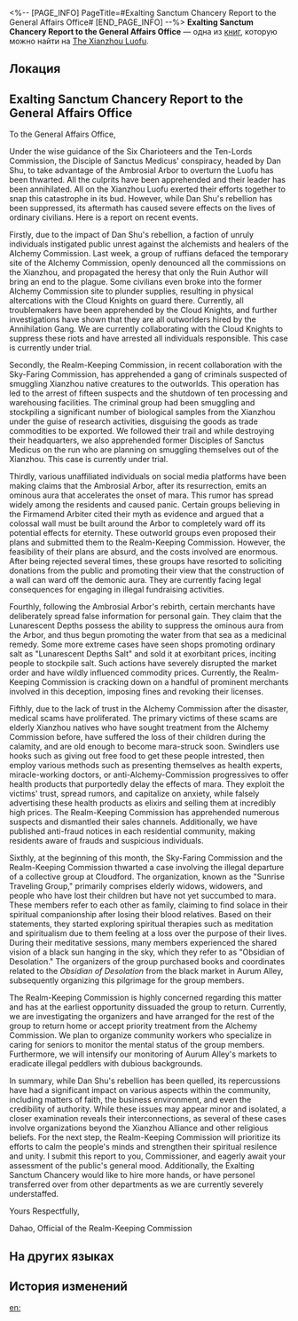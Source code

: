 <%-- [PAGE_INFO]
PageTitle=#Exalting Sanctum Chancery Report to the General Affairs Office#
[END_PAGE_INFO] --%>
{{Дополнить}}
{{Книга Инфобокс
|id           = 272
|partIds      = 190522
|Название     = 
|Изображение  = Иконка рукописи с Лофу Сяньчжоу.png
|Мир          = The Xianzhou Luofu
|Томов        = 1
|Автор        = <!--нужно добавить-->
|Описание     = A report from the Exalting Sanctum Chancery on recent activities.
|Том1         = {{tx}}
|Источник1    = {{tx|Отсутствует источник}}
|Персонажи    = Nanook; Qlipoth; Yaoshi
|Фракции      = Annihilation Gang
}}
'''Exalting Sanctum Chancery Report to the General Affairs Office''' — одна из [[Книги|книг]], которую можно найти на [[The Xianzhou Luofu]].

==Локация==
{{Отметка карты|<!--название карты-->|<!--id отметки-->}}

==Exalting Sanctum Chancery Report to the General Affairs Office==
To the General Affairs Office,

Under the wise guidance of the Six Charioteers and the Ten-Lords Commission, the Disciple of Sanctus Medicus' conspiracy, headed by Dan Shu, to take advantage of the Ambrosial Arbor to overturn the Luofu has been thwarted. All the culprits have been apprehended and their leader has been annihilated. All on the Xianzhou Luofu exerted their efforts together to snap this catastrophe in its bud. However, while Dan Shu's rebellion has been suppressed, its aftermath has caused severe effects on the lives of ordinary civilians. Here is a report on recent events.

Firstly, due to the impact of Dan Shu's rebellion, a faction of unruly individuals instigated public unrest against the alchemists and healers of the Alchemy Commission. Last week, a group of ruffians defaced the temporary site of the Alchemy Commission, openly denounced all the commissions on the Xianzhou, and propagated the heresy that only the Ruin Author will bring an end to the plague. Some civilians even broke into the former Alchemy Commission site to plunder supplies, resulting in physical altercations with the Cloud Knights on guard there. Currently, all troublemakers have been apprehended by the Cloud Knights, and further investigations have shown that they are all outworlders hired by the Annihilation Gang. We are currently collaborating with the Cloud Knights to suppress these riots and have arrested all individuals responsible. This case is currently under trial.

Secondly, the Realm-Keeping Commission, in recent collaboration with the Sky-Faring Commission, has apprehended a gang of criminals suspected of smuggling Xianzhou native creatures to the outworlds. This operation has led to the arrest of fifteen suspects and the shutdown of ten processing and warehousing facilities. The criminal group had been smuggling and stockpiling a significant number of biological samples from the Xianzhou under the guise of research activities, disguising the goods as trade commodities to be exported. We followed their trail and while destroying their headquarters, we also apprehended former Disciples of Sanctus Medicus on the run who are planning on smuggling themselves out of the Xianzhou. This case is currently under trial.

Thirdly, various unaffiliated individuals on social media platforms have been making claims that the Ambrosial Arbor, after its resurrection, emits an ominous aura that accelerates the onset of mara. This rumor has spread widely among the residents and caused panic. Certain groups believing in the Firmamend Arbiter cited their myth as evidence and argued that a colossal wall must be built around the Arbor to completely ward off its potential effects for eternity. These outworld groups even proposed their plans and submitted them to the Realm-Keeping Commission. However, the feasibility of their plans are absurd, and the costs involved are enormous. After being rejected several times, these groups have resorted to soliciting donations from the public and promoting their view that the construction of a wall can ward off the demonic aura. They are currently facing legal consequences for engaging in illegal fundraising activities.

Fourthly, following the Ambrosial Arbor's rebirth, certain merchants have deliberately spread false information for personal gain. They claim that the Lunarescent Depths possess the ability to suppress the ominous aura from the Arbor, and thus begun promoting the water from that sea as a medicinal remedy. Some more extreme cases have seen shops promoting ordinary salt as "Lunarescent Depths Salt" and sold it at exorbitant prices, inciting people to stockpile salt. Such actions have severely disrupted the market order and have wildly influenced commodity prices. Currently, the Realm-Keeping Commission is cracking down on a handful of prominent merchants involved in this deception, imposing fines and revoking their licenses.

Fifthly, due to the lack of trust in the Alchemy Commission after the disaster, medical scams have proliferated. The primary victims of these scams are elderly Xianzhou natives who have sought treatment from the Alchemy Commission before, have suffered the loss of their children during the calamity, and are old enough to become mara-struck soon. Swindlers use hooks such as giving out free food to get these people intrested, then employ various methods such as presenting themselves as health experts, miracle-working doctors, or anti-Alchemy-Commission progressives to offer health products that purportedly delay the effects of mara. They exploit the victims' trust, spread rumors, and capitalize on anxiety, while falsely advertising these health products as elixirs and selling them at incredibly high prices. The Realm-Keeping Commission has apprehended numerous suspects and dismantled their sales channels. Additionally, we have published anti-fraud notices in each residential community, making residents aware of frauds and suspicious individuals.

Sixthly, at the beginning of this month, the Sky-Faring Commission and the Realm-Keeping Commission thwarted a case involving the illegal departure of a collective group at Cloudford. The organization, known as the "Sunrise Traveling Group," primarily comprises elderly widows, widowers, and people who have lost their children but have not yet succumbed to mara. These members refer to each other as family, claiming to find solace in their spiritual companionship after losing their blood relatives. Based on their statements, they started exploring spiritual therapies such as meditation and spiritualism due to them feeling at a loss over the purpose of their lives. During their meditative sessions, many members experienced the shared vision of a black sun hanging in the sky, which they refer to as "Obsidian of Desolation." The organizers of the group purchased books and coordinates related to the ''Obsidian of Desolation'' from the black market in Aurum Alley, subsequently organizing this pilgrimage for the group members.

The Realm-Keeping Commission is highly concerned regarding this matter and has at the earliest opportunity dissuaded the group to return. Currently, we are investigating the organizers and have arranged for the rest of the group to return home or accept priority treatment from the Alchemy Commission. We plan to organize community workers who specialize in caring for seniors to monitor the mental status of the group members. Furthermore, we will intensify our monitoring of Aurum Alley's markets to eradicate illegal peddlers with dubious backgrounds.


In summary, while Dan Shu's rebellion has been quelled, its repercussions have had a significant impact on various aspects within the community, including matters of faith, the business environment, and even the credibility of authority. While these issues may appear minor and isolated, a closer examination reveals their interconnections, as several of these cases involve organizations beyond the Xianzhou Alliance and other religious beliefs. For the next step, the Realm-Keeping Commission will prioritize its efforts to calm the people's minds and strengthen their spiritual resilence and unity. I submit this report to you, Commissioner, and eagerly await your assessment of the public's general mood. Additionally, the Exalting Sanctum Chancery would like to hire more hands, or have personel transferred over from other departments as we are currently severely understaffed.

Yours Respectfully,

<div align="left">Dahao, Official of the Realm-Keeping Commission</div>

==На других языках==
{{На других языках
|en   = Exalting Sanctum Chancery Report to the General Affairs Office
|zhs  = 长乐天公廨报总务厅案呈
|zht  = 長樂天公廨報總務廳案呈
|ja   = 長楽天官衙が総務庁に提出した報告書
|ko   = 장낙천 관청에서 총무청에 올린 보고
|es   = Informe del Sánctum de la Exaltación a la Oficina de Asuntos Generales
|fr   = Rapport de la chancellerie du Sanctuaire de l'exaltation au Bureau des affaires générales
|ru   = Отчёт управления по общим вопросам канцелярии Возвышающего святилища
|th   = รายงานสำนักงานกิจการทั่วไป Exalting Sanctum
|vi   = Tờ Trình Văn Phòng Tổng Vụ Công Đường Trường Lạc Thiên
|de   = Bericht des Büros für allgemeine Angelegenheiten der Kanzlei des Erhabenen Heiligtums
|id   = Laporan Kantor Layanan Publik Exalting Sanctum
|pt   = Relatório da Chancelaria do Santuário Glorificado ao Escritório de Assuntos Gerais
}}

==История изменений==
{{История изменений|3.5}}

[[en:]]